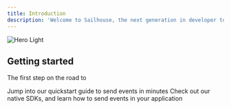 ```yaml
---
title: Introduction
description: 'Welcome to Sailhouse, the next generation in developer tooling.'
---
```


<img
  className="block rounded-xl"
  src="/images/cover.png"
  alt="Hero Light"
/>

## Getting started

The first step on the road to

<CardGroup cols={2}>
  <Card
    title="Quickstart"
    icon="rocket"
    href="quickstart"
  >
    Jump into our quickstart guide to send events in minutes
  </Card>
  <Card
    title="View our SDKs"
    icon="code"
    href="https://mintlify.com/docs/development"
  >
    Check out our native SDKs, and learn how to send events in your application
  </Card>
</CardGroup>
